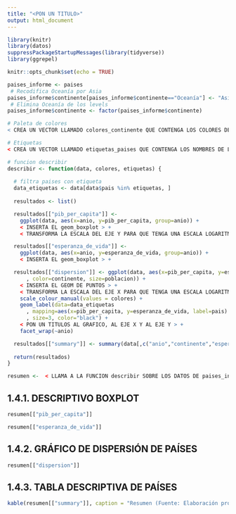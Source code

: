 ```yaml
---
title: "<PON UN TITULO>"
output: html_document
---
```


```r
library(knitr)
library(datos)
suppressPackageStartupMessages(library(tidyverse))
library(ggrepel)

knitr::opts_chunk$set(echo = TRUE)

paises_informe <- paises
 # Recodifica Oceanía por Asia
paises_informe$continente[paises_informe$continente=="Oceanía"] <- "Asia"
 # Elimina Oceanía de los levels
paises_informe$continente <- factor(paises_informe$continente)

# Paleta de colores
< CREA UN VECTOR LLAMADO colores_continente QUE CONTENGA LOS COLORES DE LOS CONTINENTES COM VALORES Y NOMO ETIQUETAS O "names" EL NOMBRE DE LOS CONTINENTES  SEGUN SE ESPECIFICA EN LA ACTIVIDAD 1.4 >

# Etiquetas
< CREA UN VECTOR LLAMADO etiquetas_paises QUE CONTENGA LOS NOMBRES DE LOS PAÍSES >

# funcion describir
describir <- function(data, colores, etiquetas) {
  
  # filtra paises con etiqueta
  data_etiquetas <- data[data$pais %in% etiquetas, ]
  
  resultados <- list()

  resultados[["pib_per_capita"]] <- 
    ggplot(data, aes(x=anio, y=pib_per_capita, group=anio)) +
    < INSERTA EL geom_boxplot > +
    < TRANSFORMA LA ESCALA DEL EJE Y PARA QUE TENGA UNA ESCALA LOGARITMICA EN BASE 10 >

  resultados[["esperanza_de_vida"]] <- 
    ggplot(data, aes(x=anio, y=esperanza_de_vida, group=anio)) +
    < INSERTA EL geom_boxplot > +

  resultados[["dispersion"]] <- ggplot(data, aes(x=pib_per_capita, y=esperanza_de_vida
      , color=continente, size=poblacion)) +
    < INSERTA EL GEOM DE PUNTOS > +
    < TRANSFORMA LA ESCALA DEL EJE X PARA QUE TENGA UNA ESCALA LOGARITMICA EN BASE 10 >
    scale_colour_manual(values = colores) +
    geom_label(data=data_etiquetas
      , mapping=aes(x=pib_per_capita, y=esperanza_de_vida, label=pais)
      , size=3, color="black") +
    < PON UN TITULOS AL GRAFICO, AL EJE X Y AL EJE Y > +
    facet_wrap(~anio)

  resultados[["summary"]] <- summary(data[,c("anio","continente","esperanza_de_vida","pib_per_capita")])
  
  return(resultados)
}

resumen <-  < LLAMA A LA FUNCION describir SOBRE LOS DATOS DE paises_informe ESPCIFICANDO LOS COLORES DE  colores_continente Y LAS QETIQUETAS DEFINIDAS EN etiquetas_paises >
```

## 1.4.1. DESCRIPTIVO BOXPLOT

```r
resumen[["pib_per_capita"]]
```

```r
resumen[["esperanza_de_vida"]]
```

## 1.4.2. GRÁFICO DE DISPERSIÓN DE PAÍSES

```r
resumen[["dispersion"]]
```


## 1.4.3. TABLA DESCRIPTIVA DE PAÍSES 

```r
kable(resumen[["summary"]], caption = "Resumen (Fuente: Elaboración propia con datos de Gapminder)")
```

